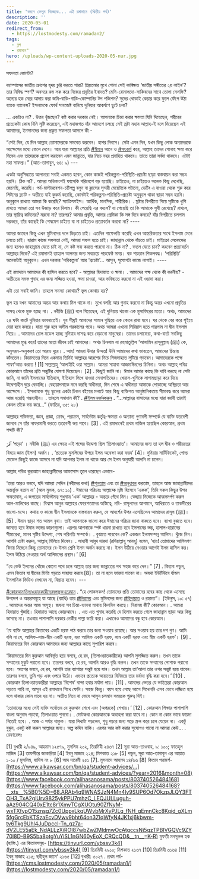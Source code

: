 ```yaml
---
title: 'বদলে ফেলুন নিজেকে... এই রমাদানে (দ্বিতীয় পর্ব)'
description: ''
date: 2020-05-01
redirect_from:
  - https://lostmodesty.com/ramadan2/
tags:
  - ব্লগ
  - রমাদান"
hero: /uploads/wp-content-uploads-2020-05-nur.jpg
---
```


সফলতা কোনটা?

ক্যাম্পাসের জাতীয় ক্রাশের হৃদয় চুরি করতে পারা? প্রিয়তমার মুখে শোনা সেই কাঙ্ক্ষিত ‘জাতীয় সঙ্গীতের ২য় লাইন’? তার নিষিদ্ধ স্পর্শ? অবসরে রুম লক করে নিজের প্রবৃত্তির ইবাদত? মেসি-রোনালদো-সাকিবদের সাথে তোলা সেলফি? অন্যের হক মেরে আদায় করা জমি-বাড়ি-গাড়ি-কোম্পানির টপ পজিশন? সুদের থোড়াই কেয়ার করে ফুলে ফেঁপে উঠা ব্যাংক ব্যালেন্স? ইসলামকে ফোর্থ সাবজেক্ট বানিয়ে দুনিয়ার আকর্ষণে ছুটে চলা?

… একটাও না? . উত্তর খুঁজছেন? কষ্ট করার দরকার নেই। আপনাকে চিন্তা করার ক্ষমতা যিনি দিয়েছেন, শরীরের প্রত্যেকটা কোষ যিনি সৃষ্টি করেছেন, এই মহাজগত যাঁর আদেশে চলছে সেই স্রষ্টা মহান আল্লাহ-ই বলে দিয়েছেন এই আমাদের, ইনসানদের জন্য প্রকৃত সফলতা আসলে কী -

“সেই দিন, যে দিন আল্লাহ তোমাদেরকে সমবেত করবেন। হাশর দিবসে। সেটা এমন দিন, যখন কিছু লোক অন্যদেরকে আক্ষেপের মধ্যে ফেলে দেবে। আর যারা আল্লাহর প্রতি [#ঈমান](https://www.facebook.com/hashtag/ঈমান?source=feed_text&epa=HASHTAG&__xts__%5B0%5D=68.ARAb4q9WNASJzN4Mn4Iy9SUP6Od7OkzpJLQY3FTOH3_TxA2glUrv9825ykPPU7mhzC_LEQJULLuguh-aAz904CQ40xE1tc8r1XmyTCgXUOtu90ZfNyM-wxTXfypO15znsg7Zc0UppxLkqUWvbMrXyPJLq_fNH_gEmnCkc8Kqid_gXLm5fgGrcEbKTSzaEcvDVwv9bht64on3ZIqWfyN4JK1xj6kbwm-tv6Tkg9Uhl4JuDpccl-Tn_gz7a-dV2LE55aEk_NdALLzXiROI87wbZwZMldmwOcAtgccsNj5qzTPBIVGQVc9ZY70I8D-B9S5ba8ptgYuYiSL1nGN60yEoX_CRQcQD&__tn__=%2ANK-R) আনে ও [#সৎকর্ম](https://www.facebook.com/hashtag/সৎকর্ম?source=feed_text&epa=HASHTAG&__xts__%5B0%5D=68.ARAb4q9WNASJzN4Mn4Iy9SUP6Od7OkzpJLQY3FTOH3_TxA2glUrv9825ykPPU7mhzC_LEQJULLuguh-aAz904CQ40xE1tc8r1XmyTCgXUOtu90ZfNyM-wxTXfypO15znsg7Zc0UppxLkqUWvbMrXyPJLq_fNH_gEmnCkc8Kqid_gXLm5fgGrcEbKTSzaEcvDVwv9bht64on3ZIqWfyN4JK1xj6kbwm-tv6Tkg9Uhl4JuDpccl-Tn_gz7a-dV2LE55aEk_NdALLzXiROI87wbZwZMldmwOcAtgccsNj5qzTPBIVGQVc9ZY70I8D-B9S5ba8ptgYuYiSL1nGN60yEoX_CRQcQD&__tn__=%2ANK-R) করে, আল্লাহ তাদের গোনাহ ক্ষমা করে দিবেন এবং তাদেরকে প্রবেশ করাবেন এমন জান্নাতে, যার নিচে নহর প্রবাহিত থাকবে। তাতে তারা সর্বদা থাকবে। এটাই মহা সাফল্য।” (আত-তাগাবুন, ৬৪: ৯) ---

একটা অনুসিদ্ধান্তে আপানারা সবাই একমত হবেন, কোন কাজই পরিকল্পনা-পরিস্থিতি-প্রচেষ্টা ছাড়া বাস্তবায়ন করা সম্ভব হয়নি। ঠিক না? . আমরা অধিকাংশই ফাসেকি পরিবেশে বড় হয়েছি। চাইতেও, না চাইতেও অনেক কিছু দেখেছি, জেনেছি, করেছি। পর্ন-মাস্টারবেশন-চটিগল্প বলুন বা ক্লাসের সুন্দরী মেয়েটাকে পটানো, ডেটিং এ যাওয়া থেকে শুরু করে লিটনের ফ্ল্যাট - অতীতে যাই কুকর্ম করেছি, কোনটাই পরিকল্পনা-পরিস্থিতি-প্রচেষ্টা অনুকূলে থাকা ছাড়া সম্ভব হয়নি। অনুকূলে রাখতে আমরা কি করেছি? স্যাক্রিফাইস। আর্থিক, মানসিক, শারীরিক। . স্রষ্টার বিপরীতে গিয়ে সৃষ্টিকে খুশি রাখতে আমরা তো সব উজাড় করে দিলাম। কী পেয়েছি এর বদলে? যা পেয়েছি তা কি আমাকে সুখী রেখেছে? রাখলে, তার স্থায়িত্ব কদিনের? মরবো না? তারপর? আমার প্রবৃত্তি, আমার প্রেমিকা কি সঙ্গ দিবে কবরে? যাঁর বিপরীতে চললাম দম্ভভরে, তাঁর কাছেই কি শেষমেশ চাইতে বা না চাইতেও প্রত্যাবর্তন করবো না? ----

আমরা জাহেল কিন্তু এখন মুমিনদের দলে ভিড়তে চাই। এতদিন গাফেলতি করেছি এখন আন্তরিকতার সাথে ইসলাম মেনে চলতে চাই। হারাম কাজে সফলতা নেই, আমরা সফল হতে চাই। জাহান্নাম থেকে বাঁচতে চাই। মাইক্রো সেকেন্ডের জন্য হলেও জাহান্নামে যেতে চাই না, সে কষ্ট সহ্য করতে পারবো না। ঠিক না? . বদলে যেতে চান? করবেন প্রত্যাবর্তন আল্লাহর দিকে? এই রমাদানই তাহলে আপনার জন্য সবচেয়ে পারফেক্ট সময়। বড় শয়তান শিকলবদ্ধ। ‘পরিস্থিতি’ অনেকটাই অনুকূলে। এখন দরকার ‘পরিকল্পনা’ আর ‘প্রচেষ্টা’... আসুন, সুযোগটা কাজে লাগাই। ----

এই রমাদানে আমাদের কী হাসিল করতে হবে? - আল্লাহর হিদায়াত ও ক্ষমা। . আমাদের পক্ষ থেকে কী করনীয়? - অতীতের সমস্ত গুনাহ এর জন্য লজ্জিত হওয়া, ক্ষমা চাওয়া, আর ভবিষ্যতে করবো না এই ওয়াদা করা।

এটা তো সবাই জানি। তাহলে সমস্যা কোথায়? ভুল কোথায় হয়?

ভুল হয় যখন আমাদের অন্তর আর কথায় মিল থাকে না। মুখে বলছি আর গুনাহ করবো না কিন্তু অন্তর এখনো প্রবৃত্তির দাসত্ব থেকে মুক্ত হচ্ছে না। . নবীজি (ﷺ) বলে গিয়েছেন, এই দুনিয়ায় থাকো এক মুসাফিরের মতো। অথচ, আমাদের ২৪ ঘন্টা কাটে দুনিয়ার ভাবনাতেই। খুব শীঘ্রই আমাদের সামান গুছিয়ে এক কোনে রাখা হবে। ঘর থেকে বের করে শুইয়ে দেয়া হবে কবরে। যাত্রা শুরু হবে অসীম পরকালের পথে। অথচ আমরা এখনো সিরিয়াস হতে পারলাম না দ্বীন ইসলাম নিয়ে। . আমাদের রোল মডেল হচ্ছে দুনিয়ার দাসত্ব করে বেড়ানো মানুষেরা। তাদের চলাফেরা, কথা-বার্তা সবকিছু আমাদের মুগ্ধ করে! তাদের মতো জীবন চাই আমাদের। অথচ চিনলাম না রহমাতুল্লিল ‘আলামিন রাসূলুল্লাহ (ﷺ) কে, অনুসরন-অনুকরণ তো আরও দূরে। . আহ! আমরা উনার উম্মত! উনি আমাদের কথা ভাবতেন, আমাদের চিন্তায় কাঁদতেন। কিয়ামতের দিনে একমাত্র তিনিই আল্লাহর আরশের নিচে সিজদাহতে লুটিয়ে পড়বেন। আমাদেরকে পক্ষে শাফা’আত করতে ! \[1] সাল্লাল্লাহু ‘আলাইহি ওয়া সাল্লাম। আমরা সাহাবা আজমাঈনদের চিনিনা। অথচ আল্লাহ্ পবিত্র কোরআনে তাঁদের প্রতি সন্তুষ্টির ঘোষণা দিয়েছেন। \[2] . কিছুই জানি না। ঈমান আমার কাছে কি দাবি করছে না সেটা জানি, না জানি ইসলামের ইতিহাস, ইতিহাস লিখে যাওয়া সেনাপতিদের। খেয়াল-খুশিকে লাগামছাড়া করে দিয়ে উদ্দেশ্যহীন ঘুরে বেড়াচ্ছি। বেহায়াপনাকে মনে করছি স্বাধীনতা, দিন শেষে এ স্বাধীনতা আমাকে পোড়াচ্ছে অস্থিরতা আর আক্ষেপে। . ইসলামকে শুধু স্কুলের একটা চিকন বইয়ের মলাটে আর কিছু ব্যক্তিগত আনুষ্ঠানিকতায় সীমাবদ্ধ করে আমরা আজ হয়েছি গন্তব্যহীন। . তাহলে সমাধান কী? . [#ইলম*অর্জন*করুন](https://www.facebook.com/hashtag/ইলম_অর্জন_করুন?source=feed_text&epa=HASHTAG&__xts__%5B0%5D=68.ARAb4q9WNASJzN4Mn4Iy9SUP6Od7OkzpJLQY3FTOH3_TxA2glUrv9825ykPPU7mhzC_LEQJULLuguh-aAz904CQ40xE1tc8r1XmyTCgXUOtu90ZfNyM-wxTXfypO15znsg7Zc0UppxLkqUWvbMrXyPJLq_fNH_gEmnCkc8Kqid_gXLm5fgGrcEbKTSzaEcvDVwv9bht64on3ZIqWfyN4JK1xj6kbwm-tv6Tkg9Uhl4JuDpccl-Tn_gz7a-dV2LE55aEk_NdALLzXiROI87wbZwZMldmwOcAtgccsNj5qzTPBIVGQVc9ZY70I8D-B9S5ba8ptgYuYiSL1nGN60yEoX_CRQcQD&__tn__=%2ANK-R) . “...আল্লাহর বান্দাদের মধ্যে যারা জ্ঞানী তারাই কেবল তাঁকে ভয় করে...” (ফাতির, ৩৫: ২৮)

আল্লাহর শক্তিমত্তা, জ্ঞান, প্রজ্ঞা, ক্ৰোধ, পরাক্রম, সার্বভৌম কর্তৃত্ব-ক্ষমতা ও অন্যান্য গুণাবলী সম্পর্কে যে ব্যক্তি যতবেশী জানবে সে তাঁর নাফরমানী করতে ততবেশী ভয় পাবে। \[3] . এই রমাদানেই প্রথম নাজিল হয়েছিল কোরআন, প্রথম শব্দটি কী?

ٱقۡرَ ‘পড়ো’ । নবীজি (ﷺ) এর ক্ষেত্রে এই শব্দের উদ্দেশ্য ছিল ‘তিলাওয়াত’। আমাদের জন্য তা হল দ্বীন ও শরীয়তের বিষয়ে জ্ঞান (ইলম) অর্জন। . ‘প্রত্যেক মুসলিমের উপরে ইলম অন্বেষণ করা ফরয’ \[4]। দুনিয়ার সার্টিফিকেট, গোল্ড মেডেল কিছুই কাজে আসবে না যদি আপনার ইলম না থাকে আর সে ইলম অনুযায়ী আপনি না চলেন।

আল্লাহ পবিত্র কুরআনে জাহান্নামীদের আফসোস তুলে ধরেছেন এভাবে-

‘তারা আরও বলবে, যদি আমরা সেদিন (নবীদের কথা) [#শুনতাম](https://www.facebook.com/hashtag/শুনতাম?source=feed_text&epa=HASHTAG&__xts__%5B0%5D=68.ARAb4q9WNASJzN4Mn4Iy9SUP6Od7OkzpJLQY3FTOH3_TxA2glUrv9825ykPPU7mhzC_LEQJULLuguh-aAz904CQ40xE1tc8r1XmyTCgXUOtu90ZfNyM-wxTXfypO15znsg7Zc0UppxLkqUWvbMrXyPJLq_fNH_gEmnCkc8Kqid_gXLm5fgGrcEbKTSzaEcvDVwv9bht64on3ZIqWfyN4JK1xj6kbwm-tv6Tkg9Uhl4JuDpccl-Tn_gz7a-dV2LE55aEk_NdALLzXiROI87wbZwZMldmwOcAtgccsNj5qzTPBIVGQVc9ZY70I8D-B9S5ba8ptgYuYiSL1nGN60yEoX_CRQcQD&__tn__=%2ANK-R) এবং তা [#অনুধাবন](https://www.facebook.com/hashtag/অনুধাবন?source=feed_text&epa=HASHTAG&__xts__%5B0%5D=68.ARAb4q9WNASJzN4Mn4Iy9SUP6Od7OkzpJLQY3FTOH3_TxA2glUrv9825ykPPU7mhzC_LEQJULLuguh-aAz904CQ40xE1tc8r1XmyTCgXUOtu90ZfNyM-wxTXfypO15znsg7Zc0UppxLkqUWvbMrXyPJLq_fNH_gEmnCkc8Kqid_gXLm5fgGrcEbKTSzaEcvDVwv9bht64on3ZIqWfyN4JK1xj6kbwm-tv6Tkg9Uhl4JuDpccl-Tn_gz7a-dV2LE55aEk_NdALLzXiROI87wbZwZMldmwOcAtgccsNj5qzTPBIVGQVc9ZY70I8D-B9S5ba8ptgYuYiSL1nGN60yEoX_CRQcQD&__tn__=%2ANK-R) করতাম, তাহলে আজ জাহান্নামীদের অন্তর্ভুক্ত হতাম না’ (আল মুলক, ৬৭: ১০) . ঈমানের পরিচয়ঃ আল্লাহ্কে স্রষ্টা হিসেবে ‘একক’, তিনি সকল কিছুর উপর ক্ষমতাবান, এ জগতের সার্বভৌমত্ব শুধুমাত্র ‘এক’ আল্লাহর - অন্তরে গেঁথে নিন। স্বেচ্ছায় নিজেকে আত্মসমর্পণ করুন আল-মালিকের কাছে। বিশ্বাস আনুন আল্লাহর ফেরেশতাদের অস্তিত্বে, নবি- রাসূলদের আগমনে, আখিরাতে ও তাকদীরের ভালো-মন্দে। কথায় ও কাজে দ্বীন ইসলামকে বাস্তবায়ন করুন, যে আদর্শের উপর এসেছিলেন আমাদের রাসূল (ﷺ)। \[5] . ঈমান ছাড়া শত আমল বৃথা। তাই আপনাকে ভালো করে ঈমানের পরিচয় জানা থাকতে হবে। ব্যাখা বুঝতে হবে। জানতে হবে ঈমান ভঙ্গের কারণগুলো। এরপর আপনাকে স্পষ্ট ধারনা রাখতে হবে ইসলামের স্তম্ভ, হালাল-হারামের সীমারেখা, মানব সৃষ্টির উদ্দেশ্য, শেষ পরিনতি সম্পর্কে। . বুঝাতে পারবেন কে? একজন ইলমসম্পন্ন আলিম। খুঁজে নিন। আপনি চেষ্টা করুন, আল্লাহ্ মিলিয়ে দিবেন। . সাহাবী আবুদ দারদা (রদিয়াল্লাহু আনহু) বলেন, ‘হায়! তোমাদের আলিমগণ বিদায় নিচ্ছেন কিন্তু তোমাদের বে-ইলম শ্রেণি ইলম অর্জন করছে না। ইলম উঠিয়ে নেওয়ার আগেই ইলম হাসিল কর। ইলম উঠিয়ে নেওয়ার অর্থ আলিমদের প্রস্থান।’ \[6]

“যে কেউ ইলমের খোঁজে কোনো পথে চলে আল্লাহ তার জন্য জান্নাতের পথ সহজ করে দেন।” \[7] . কিতাব পড়ুন, এমন কিতাব যা দ্বীনের ভিত্তি গড়তে সাহায্য করবে \[8]। তা না হলে ফায়দা পাবেন না। অযথা ইউটিউবে র্যান্ডম ইসলামিক ভিডিও দেখবেন না, বিভ্রান্ত হবেন। ---

[#কোরআন*তিলাওয়াতকারীদের*দলভুক্ত*হয়ে*যান](https://www.facebook.com/hashtag/কোরআন_তিলাওয়াতকারীদের_দলভুক্ত_হয়ে_যান?source=feed_text&epa=HASHTAG&__xts__%5B0%5D=68.ARAb4q9WNASJzN4Mn4Iy9SUP6Od7OkzpJLQY3FTOH3_TxA2glUrv9825ykPPU7mhzC_LEQJULLuguh-aAz904CQ40xE1tc8r1XmyTCgXUOtu90ZfNyM-wxTXfypO15znsg7Zc0UppxLkqUWvbMrXyPJLq_fNH_gEmnCkc8Kqid_gXLm5fgGrcEbKTSzaEcvDVwv9bht64on3ZIqWfyN4JK1xj6kbwm-tv6Tkg9Uhl4JuDpccl-Tn_gz7a-dV2LE55aEk_NdALLzXiROI87wbZwZMldmwOcAtgccsNj5qzTPBIVGQVc9ZY70I8D-B9S5ba8ptgYuYiSL1nGN60yEoX_CRQcQD&__tn__=%2ANK-R) . “হে লোকসকল! তোমাদের প্রতি তোমাদের রবের কাছ থেকে এসেছে উপদেশ ও অন্তরসমূহে যা আছে (ব্যাধি) তার [#নিরাময়](https://www.facebook.com/hashtag/নিরাময়?source=feed_text&epa=HASHTAG&__xts__%5B0%5D=68.ARAb4q9WNASJzN4Mn4Iy9SUP6Od7OkzpJLQY3FTOH3_TxA2glUrv9825ykPPU7mhzC_LEQJULLuguh-aAz904CQ40xE1tc8r1XmyTCgXUOtu90ZfNyM-wxTXfypO15znsg7Zc0UppxLkqUWvbMrXyPJLq_fNH_gEmnCkc8Kqid_gXLm5fgGrcEbKTSzaEcvDVwv9bht64on3ZIqWfyN4JK1xj6kbwm-tv6Tkg9Uhl4JuDpccl-Tn_gz7a-dV2LE55aEk_NdALLzXiROI87wbZwZMldmwOcAtgccsNj5qzTPBIVGQVc9ZY70I8D-B9S5ba8ptgYuYiSL1nGN60yEoX_CRQcQD&__tn__=%2ANK-R) এবং মুমিনদের জন্য [#হিদায়াত](https://www.facebook.com/hashtag/হিদায়াত?source=feed_text&epa=HASHTAG&__xts__%5B0%5D=68.ARAb4q9WNASJzN4Mn4Iy9SUP6Od7OkzpJLQY3FTOH3_TxA2glUrv9825ykPPU7mhzC_LEQJULLuguh-aAz904CQ40xE1tc8r1XmyTCgXUOtu90ZfNyM-wxTXfypO15znsg7Zc0UppxLkqUWvbMrXyPJLq_fNH_gEmnCkc8Kqid_gXLm5fgGrcEbKTSzaEcvDVwv9bht64on3ZIqWfyN4JK1xj6kbwm-tv6Tkg9Uhl4JuDpccl-Tn_gz7a-dV2LE55aEk_NdALLzXiROI87wbZwZMldmwOcAtgccsNj5qzTPBIVGQVc9ZY70I8D-B9S5ba8ptgYuYiSL1nGN60yEoX_CRQcQD&__tn__=%2ANK-R) ও রহমত”। (ইউনুস, ১০: ৫৭) . আমাদের অন্তর আজ অসুস্থ। জঘন্য সব চিন্তা-ভাবনা মাথায় কিলবিল করছে। নিরাময় কী? কোরআন। . আমরা হিদায়াত খুঁজছি। হিদায়াত আছে কোরআনে। . এত এত গুনাহ করেছি যে হিসাব করতে গেলে জাহান্নাম ছাড়া আর কিছু ভাসছে না। তওবার পাশাপাশি দরকার নেকীর পাল্লা ভারি করা। এখানেও আমাদের বন্ধু হবে কোরআন।

‘যে ব্যক্তি আল্লাহর কিতাবের একটি হরফ পাঠ করবে তার জন্য সওয়াব রয়েছে। আর সওয়াব হয় তার দশ গুণ। আমি বলি না যে, আলিফ-লাম-মীম একটি হরফ, বরং আলিফ একটি হরফ, লাম একটি হরফ এবং মীম একটি হরফ’। \[9] . কিয়ামতের দিন কোরআন আমাদের জন্য আল্লাহর কাছে সুপারিশ করবে।

‘কিয়ামতের দিন কুরআন আবির্ভূত হয়ে বলবে, হে রব, (তিলাওয়াতকারীকে) আপনি সুসজ্জিত করুন। তখন তাকে সম্মানের মুকুট পরানো হবে। তারপর বলবে, হে রব, আপনি আরও বৃদ্ধি করুন। তখন তাকে সম্মানের পোশাক পরানো হবে। অতপর বলবে, হে রব, আপনি তার ব্যাপারে সন্তুষ্ট হয়ে যান। তখন আল্লাহ তা‘আলা তার ওপর সন্তুষ্ট হয়ে যাবেন। তারপর বলবে, তুমি পড় এবং ওপরে উঠো। এভাবে প্রত্যেক আয়াতের বিনিময়ে তার মর্যাদা বৃদ্ধি করা হবে।’ \[10] . কোরআন তিলাওয়াতকারীরা আল্লাহর ‘বিশেষ’ বান্দা হবার মর্যাদা পায়। \[11] . আমদের ভেতর যে ভাইয়েরা কোরআন পড়তে পারি না, আসুন এই রমাদানে শিখে ফেলি। সহজ কিন্তু। বয়স হয়ে গেছে আগে শিখেননি এসব ভেবে লজ্জিত হয়ে বসে থাকার কোন মানে হয় না। অতীত নিয়ে না ভেবে আসুন চলমান সময়কে গুরুত্ব দিই।

‘তোমাদের মধ্যে সেই ব্যক্তি সর্বোত্তম যে কুরআন শেখে এবং (অপরকে) শেখায়।’ \[12] . কোরআন শিক্ষার পাশাপাশি বাংলা অনুবাদ পড়বো, তিলাওয়াত শুনবো। . মোটকথা কোরআনকে অবহেলা করা যাবে না। কোন না কোন ভাবে ফায়দা নিতেই হবে। . আজ এ পর্যন্ত থাকুক। যারা লিখাটা পড়লেন, শুধু পড়ার জন্য পড়ে স্ক্রল করে চলে যেয়েন না। একটু বুঝুন, একটু কষ্ট করুন আল্লাহর জন্য। অল্প কদিন বাকি। এরপর আর কষ্ট করার সুযোগও পাবো না আমরা কেউ... . রেফারেন্সঃ

\[1] বুখারী ২/৯৪৯, আহমাদ ১২৫৭৯, মুসলিম ২০২, তিরমিযী ২৪৩৭ \[2] সূরা আত-তাওবাহ, ৯: ১০০; ফাতহুল মাজিদ \[3] তাফসীরে জাকারিয়া \[4] ইবনু মাজাহ ২২৪; মিশকাত ২১৮ \[5] পড়ুন, সূরা আত-তাগাবুন এর আয়াত ১-১০ / মুসলিম, হাদিস নং ৮ \[6] আদ দারেমী ২৫১ \[7]. মুসনাদে আহমদ ১৪/৬৬ \[8] কিতাব পরামর্শ- [https://www.alkawsar.com/bn/qa/student-advices/…](https://www.alkawsar.com/bn/qa/student-advices/?year=2016&month=08) [https://www.facebook.com/alihasanosama/posts/803740526484168](https://www.facebook.com/alihasanosama/posts/803740526484168?__xts__%5B0%5D=68.ARAb4q9WNASJzN4Mn4Iy9SUP6Od7OkzpJLQY3FTOH3_TxA2glUrv9825ykPPU7mhzC_LEQJULLuguh-aAz904CQ40xE1tc8r1XmyTCgXUOtu90ZfNyM-wxTXfypO15znsg7Zc0UppxLkqUWvbMrXyPJLq_fNH_gEmnCkc8Kqid_gXLm5fgGrcEbKTSzaEcvDVwv9bht64on3ZIqWfyN4JK1xj6kbwm-tv6Tkg9Uhl4JuDpccl-Tn_gz7a-dV2LE55aEk_NdALLzXiROI87wbZwZMldmwOcAtgccsNj5qzTPBIVGQVc9ZY70I8D-B9S5ba8ptgYuYiSL1nGN60yEoX_CRQcQD&__tn__=K-R) মুফতী মনসূরুল হক (হাফি.) এর কিতাবসমূহ- [https://tinyurl.com/ybssv3k4](https://tinyurl.com/ybssv3k4) \[9] তিরমিযী ২৯১০; মিশকাত ২১৩৭ \[10] তিরমিযী ৩১৬৪ \[11] ইবনু মাজাহ ২১৫; ছহীহুল জামে‘ ২১৬৫ \[12] বুখারী: ৫০২৭ . প্রথম পর্ব- [https://cms.lostmodesty.com/2020/05/ramadan1/](https://lostmodesty.com/2020/05/ramadan1/)
